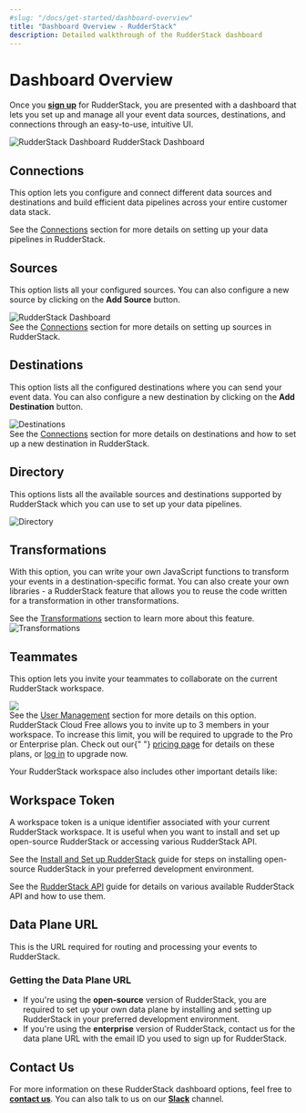 ```yaml
---
#slug: "/docs/get-started/dashboard-overview"
title: "Dashboard Overview - RudderStack"
description: Detailed walkthrough of the RudderStack dashboard
---
```


# Dashboard Overview

Once you [**sign up**](https://app.rudderlabs.com/signup?type=freetrial) for RudderStack, you are presented with a dashboard that lets you set up and manage all your event data sources, destinations, and connections through an easy-to-use, intuitive UI.

<!-- ![RudderStack Dashboard](../../.gitbook/assets/1%20%2818%29.png)-->

<img src="../../../images/assets/1 (18).png" alt="RudderStack Dashboard" />
<span class="imageTitle">RudderStack Dashboard</span>

## Connections

This option lets you configure and connect different data sources and destinations and build efficient data pipelines across your entire customer data stack.

<div class="infoBlock">
  See the <a href="../../connections/">Connections</a> section for more details
  on setting up your data pipelines in RudderStack.
</div>

## Sources

This option lists all your configured sources. You can also configure a new source by clicking on the **Add Source** button.

<!-- ![](../../.gitbook/assets/2%20%2824%29.png) -->

<img src="../../../images/assets/2 (24).png" alt="RudderStack Dashboard" />

<div class="infoBlock">
  See the <a href="../../connections/">Connections</a> section for more details
  on setting up sources in RudderStack.
</div>

## Destinations

This option lists all the configured destinations where you can send your event data. You can also configure a new destination by clicking on the **Add Destination** button.

<!-- ![](../../.gitbook/assets/3%20%2821%29.png)-->

<img src="../../../images/assets/3 (21).png" alt="Destinations" />

<div class="infoBlock">
See the <a href="../../connections/">Connections</a> section for more details on destinations and how to set up a new destination in RudderStack.

</div>

## Directory

This options lists all the available sources and destinations supported by RudderStack which you can use to set up your data pipelines.

<!-- ![](../../.gitbook/assets/4%20%2821%29.png)-->

<img src="../../../images/assets/4 (1).png" alt="Directory" />

## Transformations

With this option, you can write your own JavaScript functions to transform your events in a destination-specific format. You can also create your own libraries - a RudderStack feature that allows you to reuse the code written for a transformation in other transformations.

<div class="infoBlock">
See the <a href="../../adding-a-new-user-transformation-in-rudderstack/">Transformations</a> section to learn more about this feature.

</div>

<!-- ![](../../.gitbook/assets/5%20%2821%29.png)-->

<img src="../../../images/assets/5 (1).png" alt="Transformations" />

## Teammates

This option lets you invite your teammates to collaborate on the current RudderStack workspace.

<!-- ![](../../.gitbook/assets/7%20%2814%29.png)-->

<img src="../../../images/assets/7 (14).png" />

<div class="infoBlock">
See the <a href="./user-management">User Management</a> section for more details on this option.

</div>

<div class="successBlock">
  RudderStack Cloud Free allows you to invite up to 3 members in your workspace.
  To increase this limit, you will be required to upgrade to the Pro or
  Enterprise plan. Check out our{" "}
  <a href="https://rudderstack.com/pricing/">pricing page</a> for details on
  these plans, or
  <a href="http://app.rudderstack.com/upgrade">log in</a> to upgrade now.
</div>

Your RudderStack workspace also includes other important details like:

## Workspace Token

A workspace token is a unique identifier associated with your current RudderStack workspace. It is useful when you want to install and set up open-source RudderStack or accessing various RudderStack API.

<div class="infoBlock">
See the <a href="../installing-and-setting-up-rudderstack/">Install and Set up RudderStack</a> guide for steps on installing open-source RudderStack in your preferred development environment.

See the <a href="../../rudderstack-api">RudderStack API</a> guide for details on various available RudderStack API and how to use them.

</div>

## Data Plane URL

This is the URL required for routing and processing your events to RudderStack.

### **Getting the Data Plane URL**

- If you're using the **open-source** version of RudderStack, you are required to set up your own data plane by installing and setting up RudderStack in your preferred development environment.
- If you're using the **enterprise** version of RudderStack, contact us for the data plane URL with the email ID you used to sign up for RudderStack.

## Contact Us

For more information on these RudderStack dashboard options, feel free to [**contact us**](mailto:%20docs@rudderstack.com). You can also talk to us on our [**Slack**](https://resources.rudderstack.com/join-rudderstack-slack) channel.
